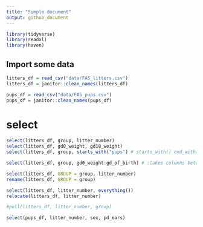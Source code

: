 ```yaml
---
title: "Simple document"
output: github_document
---
```


```r
library(tidyverse)
library(readxl)
library(haven)
```


## Import some data

```r
litters_df = read_csv("data/FAS_litters.csv")
litters_df = janitor::clean_names(litters_df)

pups_df = read_csv("data/FAS_pups.csv")
pups_df = janitor::clean_names(pups_df)
```

# select

```r
select(litters_df, group, litter_number)
select(litters_df, gd0_weight, gd18_weight)
select(litters_df, group, starts_with("pups") # starts_with() end_with() contains()

select(litters_df, group, gd0_weight:gd_of_birth) # :takes columns between these two

select(litters_df, GROUP = group, litter_number)
rename(litters_df, GROUP = group)

select(litters_df, litter_number, everything())
relocate(litters_df, litter_number)

#pull(litters_df, litter_number, group)
```

```r
select(pups_df, litter_number, sex, pd_ears)
```
